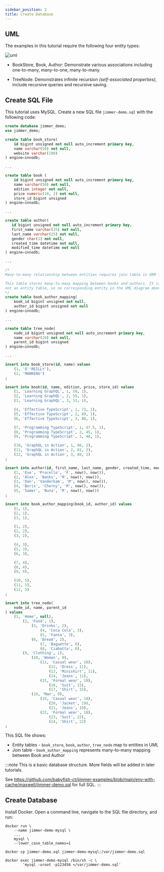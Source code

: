 ```yaml
---
sidebar_position: 2
title: Create Database  
---
```


## UML

The examples in this tutorial require the following four entity types:

![uml](@site/static/img/uml.svg)

-   BookStore, Book, Author:
    Demonstrate various associations including one-to-many, many-to-one, many-to-many.

-   TreeNode:
    Demonstrates infinite recursion *(self-associated properties)*, include recursive queries and recursive saving.

## Create SQL File

This tutorial uses MySQL. Create a new SQL file `jimmer-demo.sql` with the following code:

```sql
create database jimmer_demo;
use jimmer_demo;

create table book_store(
    id bigint unsigned not null auto_increment primary key, 
    name varchar(50) not null,
    website varchar(100)
) engine=innodb;

... 

create table book (
    id bigint unsigned not null auto_increment primary key,
    name varchar(50) not null,  
    edition integer not null,
    price numeric(10, 2) not null,
    store_id bigint unsigned  
) engine=innodb;   

...

create table author(
   id bigint unsigned not null auto_increment primary key,
   first_name varchar(25) not null,
   last_name varchar(25) not null,
   gender char(1) not null, 
   created_time datetime not null,
   modified_time datetime not null
) engine=innodb;

...

/*
Many-to-many relationship between entities requires join table in ORM implementation.

This table stores many-to-many mapping between books and authors. It is a join table, 
not an entity table, so no corresponding entity in the UML diagram above.  
*/
create table book_author_mapping(
    book_id bigint unsigned not null,
    author_id bigint unsigned not null
) engine=innodb;

...

create table tree_node(
    node_id bigint unsigned not null auto_increment primary key,
    name varchar(20) not null,
    parent_id bigint unsigned  
) engine=innodb;

...

insert into book_store(id, name) values
    (1, 'O''REILLY'),
    (2, 'MANNING')
;

insert into book(id, name, edition, price, store_id) values
    (1, 'Learning GraphQL', 1, 50, 1),
    (2, 'Learning GraphQL', 2, 55, 1),
    (3, 'Learning GraphQL', 3, 51, 1),

    (4, 'Effective TypeScript', 1, 73, 1),
    (5, 'Effective TypeScript', 2, 69, 1),
    (6, 'Effective TypeScript', 3, 88, 1),

    (7, 'Programming TypeScript', 1, 47.5, 1),
    (8, 'Programming TypeScript', 2, 45, 1),
    (9, 'Programming TypeScript', 3, 48, 1),

    (10, 'GraphQL in Action', 1, 80, 2),
    (11, 'GraphQL in Action', 2, 81, 2),
    (12, 'GraphQL in Action', 3, 80, 2)
;

insert into author(id, first_name, last_name, gender, created_time, modified_time) values
    (1, 'Eve', 'Procello', 'F', now(), now()),
    (2, 'Alex', 'Banks', 'M', now(), now()),
    (3, 'Dan', 'Vanderkam', 'M', now(), now()),
    (4, 'Boris', 'Cherny', 'M', now(), now()),
    (5, 'Samer', 'Buna', 'M', now(), now())
;

insert into book_author_mapping(book_id, author_id) values
    (1, 1),
    (2, 1),
    (3, 1),

    (1, 2),
    (2, 2),
    (3, 2),

    (4, 3),
    (5, 3),
    (6, 3),

    (7, 4),
    (8, 4),
    (9, 4),

    (10, 5),
    (11, 5),
    (12, 5)
;

insert into tree_node(
    node_id, name, parent_id
) values
    (1, 'Home', null),
        (2, 'Food', 1),
            (3, 'Drinks', 2),
                (4, 'Coca Cola', 3),
                (5, 'Fanta', 3),
            (6, 'Bread', 2),
                (7, 'Baguette', 6),
                (8, 'Ciabatta', 6),
        (9, 'Clothing', 1),
            (10, 'Woman', 9),
                (11, 'Casual wear', 10),
                    (12, 'Dress', 11),
                    (13, 'Miniskirt', 11),
                    (14, 'Jeans', 11),
                (15, 'Formal wear', 10),
                    (16, 'Suit', 15),
                    (17, 'Shirt', 15),
            (18, 'Man', 9),
                (19, 'Casual wear', 18),
                    (20, 'Jacket', 19),
                    (21, 'Jeans', 19),
                (22, 'Formal wear', 18),
                    (23, 'Suit', 22),
                    (24, 'Shirt', 22)
;
```

This SQL file shows:

- Entity tables - `book_store`, `book`, `author`, `tree_node` map to entities in UML
- Join table - `book_author_mapping` represents many-to-many mapping between Book and Author

:::note
This is a basic database structure. More fields will be added in later tutorials. 

See https://github.com/babyfish-ct/jimmer-examples/blob/main/env-with-cache/maxwell/jimmer-demo.sql for full SQL.
:::

## Create Database

Install Docker. Open a command line, navigate to the SQL file directory, and run:

```shell
docker run \ 
    --name jimmer-demo-mysql \
    ...
    mysql \
    --lower_case_table_names=1
    
docker cp jimmer-demo.sql jimmer-demo-mysql:/var/jimmer-demo.sql

docker exec jimmer-demo-mysql /bin/sh -c \
        'mysql -uroot -p123456 </var/jimmer-demo.sql' 
```
